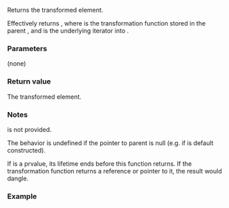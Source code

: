 {{cpp/ranges/transform_view/iterator/title | operator*}}
{{cpp/ranges/transform_view/navbar}}

{{ddcl | since=c++20 |
constexpr decltype(auto) operator*() const;
}}

Returns the transformed element.

Effectively returns {{c|std::invoke(*parent_-&gt;fun_, *current_)}}, where {{tt|*parent_-&gt;fun_}} is the transformation function stored in the parent {{tt|transform_view}}, and {{tt|current_}} is the underlying iterator into {{tt|V}}.

===Parameters===
(none)

===Return value===
The transformed element.

===Notes===
{{c|operator-&gt;}} is not provided.

The behavior is undefined if the pointer to parent {{tt|transform_view}} is null (e.g. if {{c|*this}} is default constructed).

If {{tt|*current_}} is a prvalue, its lifetime ends before this function returns. If the transformation function returns a reference or pointer to it, the result would dangle.

===Example===
{{example
| code=
| output=
}}

{{langlinks|es|ja|zh|ru}}